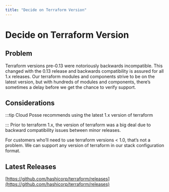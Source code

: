 ```yaml
---
title: "Decide on Terraform Version"
---
```


# Decide on Terraform Version

## Problem

Terraform versions pre-0.13 were notoriously backwards incompatible. This changed with the 0.13 release and backwards
compatibility is assured for all 1.x releases. Our terraform modules and components strive to be on the latest version,
but with hundreds of modules and components, there’s sometimes a delay before we get the chance to verify support.

## Considerations

:::tip Cloud Posse recommends using the latest 1.x version of terraform

::: Prior to terraform 1.x, the version of terraform was a big deal due to backward compatibility issues between minor
releases.

For customers who’ll need to use terraform versions < 1.0, that’s not a problem. We can support any version of terraform
in our stack configuration format.

## Latest Releases

[https://github.com/hashicorp/terraform/releases](https://github.com/hashicorp/terraform/releases)
